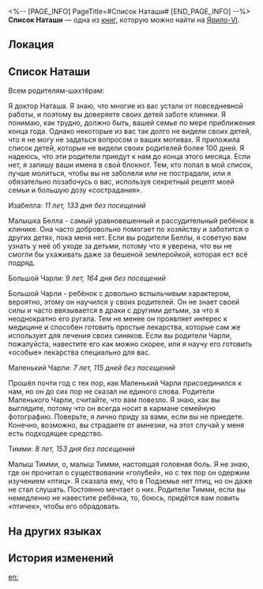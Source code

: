 <%-- [PAGE_INFO]
PageTitle=#Список Наташи#
[END_PAGE_INFO] --%>
{{Дополнить}}
{{Книга Инфобокс
|id           = 121
|partIds      = 190265
|Название     = 
|Изображение  = Предмет Записи.png
|Мир          = Ярило-VI
|Томов        = 1
|Автор        = <!--нужно добавить-->
|Описание     = Для добывающих пропитание тяжким трудом жителей Подземья забота о детях - непосильное бремя.
|Том1         = {{tx}}
|Источник1    = {{tx|Отсутствует источник}}
|Персонажи    = 
|Фракции      = 
}}
'''Список Наташи''' — одна из [[Книги|книг]], которую можно найти на [[Ярило-VI]].

==Локация==
{{Отметка карты|<!--название карты-->|<!--id отметки-->}}

==Список Наташи==
Всем родителям-шахтёрам:

Я доктор Наташа. Я знаю, что многие из вас устали от повседневной работы, и поэтому вы доверяете своих детей заботе клиники. Я понимаю, как трудно, должно быть, вашей семье по мере приближения конца года. Однако некоторые из вас так долго не видели своих детей, что я не могу не задаться вопросом о ваших мотивах. Я приложила список детей, которые не видели своих родителей более 100 дней. Я надеюсь, что эти родители приедут к нам до конца этого месяца. Если нет, я запишу ваши имена в свой блокнот. Тем, кто попал в мой список, лучше молиться, чтобы вы не заболели или не пострадали, или я обязательно позабочусь о вас, используя секретный рецепт моей семьи и большую дозу «сострадания».

Изабелла: ''11 лет, 133 дня без посещений''

Малышка Белла - самый уравновешенный и рассудительный ребёнок в клинике. Она часто добровольно помогает по хозяйству и заботится о других детях, пока меня нет. Если вы родители Беллы, я советую вам узнать у неё об уходе за детьми, потому что я уверена, что вы не смогли бы ухаживать даже за бешеной землеройкой, которая ест всё подряд.

Большой Чарли: ''9 лет, 164 дня без посещений''

Большой Чарли - ребёнок с довольно вспыльчивым характером, вероятно, этому он научился у своих родителей. Он не знает своей силы и часто ввязывается в драки с другими детьми, за что я неоднократно его ругала. Тем не менее он проявляет интерес к медицине и способен готовить простые лекарства, которые сам же использует для лечения своих синяков. Если вы родители Чарли, пожалуйста, навестите его как можно скорее, или я научу его готовить «особые» лекарства специально для вас.

Маленький Чарли: ''7 лет, 115 дней без посещений''

Прошёл почти год с тех пор, как Маленький Чарли присоединился к нам, но он до сих пор не сказал ни единого слова. Родители Маленького Чарли, считайте, что вам повезло. Я знаю, как вы выглядите, потому что он всегда носит в кармане семейную фотографию. Поверьте, я лично приду за вами, если вы не приедете. Конечно, возможно, вы страдаете от амнезии, на этот случай у меня есть подходящее средство.

Тимми: ''8 лет, 153 дня без посещений''

Малыш Тимми, о, малыш Тимми, настоящая головная боль. Я не знаю, где он прочитал о существовании «голубей», но с тех пор он одержим изучением «птиц». Я сказала ему, что в Подземье нет птиц, но он даже не стал слушать. Постоянно мечтает о них. Родители Тимми, если вы немедленно не навестите ребёнка, то, боюсь, придётся вам ловить «птичек», чтобы его обрадовать.

==На других языках==
{{На других языках
|en   = Natasha's List
|zhs  = 娜塔莎的名单
|zht  = 娜塔莎的名單
|ja   = ナターシャの名簿
|ko   = 나타샤의 명단
|es   = Lista de Natasha
|fr   = Liste de Natasha
|ru   = Список Наташи
|th   = รายชื่อของ Natasha
|vi   = Danh Sách Của Natasha
|de   = Natashas Liste
|id   = Daftar Nama Natasha
|pt   = Lista da Natasha
}}

==История изменений==
{{История изменений|3.5}}

[[en:]]